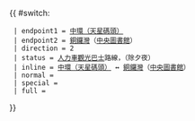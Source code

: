 {{ #switch: {{{format|}}}
  | endpoint1 = [[中環（天星碼頭）巴士總站|中環（天星碼頭）]]
  | endpoint2 = [[銅鑼灣]]（[[香港中央圖書館|中央圖書館]]）
  | direction = 2
  | status = [[人力車觀光巴士]]路線，{{HK Bus Status|S}}（除夕夜）
  | inline = [[中環（天星碼頭）巴士總站|中環（天星碼頭）]] ↔ [[銅鑼灣]]（[[香港中央圖書館|中央圖書館]]）
  | normal =
  | special = 
  | full = 
}}